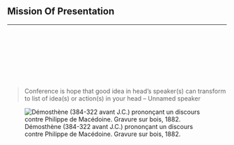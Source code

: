 ## Mission Of Presentation

<hr>

<br>
<br>
<br>

::::{layout="[ 60, 40 ]"}

:::{#first-column}

:::{.custom-smaller}

<br>
<br>
<br>

> Conference is hope that good idea in head's speaker(s) can transform to list of
idea(s) or action(s) in your head -- Unnamed speaker

:::

:::

::: {#second-column}
![Démosthène (384-322 avant J.C.) prononçant un discours contre Philippe de Macédoine. Gravure sur bois, 1882.](/src/images/orator.jpg){fig-align="center" #fig-orator}
:::

::::
